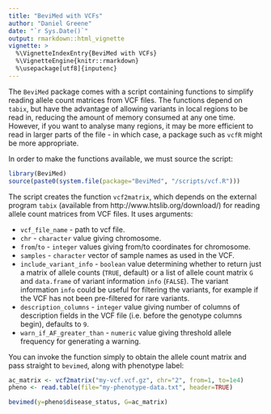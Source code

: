 ```yaml
---
title: "BeviMed with VCFs"
author: "Daniel Greene"
date: "`r Sys.Date()`"
output: rmarkdown::html_vignette
vignette: >
  %\VignetteIndexEntry{BeviMed with VCFs}
  %\VignetteEngine{knitr::rmarkdown}
  %\usepackage[utf8]{inputenc}
---
```


The `BeviMed` package comes with a script containing functions to simplify reading allele count matrices from VCF files. The functions depend on `tabix`, but have the advantage of allowing variants in local regions to be read in, reducing the amount of memory consumed at any one time. However, if you want to analyse many regions, it may be more efficient to read in larger parts of the file - in which case, a package such as `vcfR` might be more appropriate. 

In order to make the functions available, we must source the script:
```r
library(BeviMed)
source(paste0(system.file(package="BeviMed", "/scripts/vcf.R")))
```

The script creates the function `vcf2matrix`, which depends on the external program `tabix` (available from http://www.htslib.org/download/) for reading allele count matrices from VCF files. It uses arguments:

* `vcf_file_name` - path to vcf file.
* `chr` - `character` value giving chromosome.
* `from`/`to` - `integer` values giving from/to coordinates for chromosome.
* `samples` - `character` vector of sample names as used in the VCF.
* `include_variant_info` - `boolean` value determining whether to return just a matrix of allele counts (`TRUE`, default) or a list of allele count matrix `G` and `data.frame` of variant information `info` (`FALSE`). The variant information `info` could be useful for filtering the variants, for example if the VCF has not been pre-filtered for rare variants. 
* `description_columns` - `integer` value giving number of columns of description fields in the VCF file (i.e. before the genotype columns begin), defaults to `9`. 
* `warn_if_AF_greater_than` - `numeric` value giving threshold allele frequency for generating a warning.

You can invoke the function simply to obtain the allele count matrix and pass straight to `bevimed`, along with phenotype label:

```r
ac_matrix <- vcf2matrix("my-vcf.vcf.gz", chr="2", from=1, to=1e4)
pheno <- read.table(file="my-phenotype-data.txt", header=TRUE)

bevimed(y=pheno$disease_status, G=ac_matrix)
```
